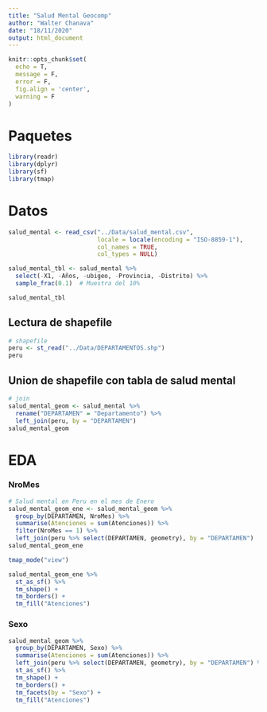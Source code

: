```yaml
---
title: "Salud Mental Geocomp"
author: "Walter Chanava"
date: "18/11/2020"
output: html_document
---
```


```r
knitr::opts_chunk$set(
  echo = T,
  message = F,
  error = F,
  fig.align = 'center',
  warning = F
)
```

# Paquetes

```r
library(readr)
library(dplyr)
library(sf)
library(tmap)
```

# Datos

```r
salud_mental <- read_csv("../Data/salud_mental.csv",
                         locale = locale(encoding = "ISO-8859-1"),
                         col_names = TRUE,
                         col_types = NULL)

salud_mental_tbl <- salud_mental %>% 
  select(-X1, -Años, -ubigeo, -Provincia, -Distrito) %>% 
  sample_frac(0.1)  # Muestra del 10% 

salud_mental_tbl
```

## Lectura de shapefile

```r
# shapefile
peru <- st_read("../Data/DEPARTAMENTOS.shp")
peru
```

## Union de shapefile con tabla de salud mental

```r
# join
salud_mental_geom <- salud_mental %>% 
  rename("DEPARTAMEN" = "Departamento") %>% 
  left_join(peru, by = "DEPARTAMEN")
salud_mental_geom
```

# EDA

### NroMes

```r
# Salud mental en Peru en el mes de Enero
salud_mental_geom_ene <- salud_mental_geom %>% 
  group_by(DEPARTAMEN, NroMes) %>% 
  summarise(Atenciones = sum(Atenciones)) %>% 
  filter(NroMes == 1) %>% 
  left_join(peru %>% select(DEPARTAMEN, geometry), by = "DEPARTAMEN")
salud_mental_geom_ene
```

```r
tmap_mode("view")

salud_mental_geom_ene %>% 
  st_as_sf() %>% 
  tm_shape() +
  tm_borders() + 
  tm_fill("Atenciones")
```

### Sexo

```r
salud_mental_geom %>% 
  group_by(DEPARTAMEN, Sexo) %>% 
  summarise(Atenciones = sum(Atenciones)) %>% 
  left_join(peru %>% select(DEPARTAMEN, geometry), by = "DEPARTAMEN") %>% 
  st_as_sf() %>% 
  tm_shape() +
  tm_borders() + 
  tm_facets(by = "Sexo") +
  tm_fill("Atenciones") 
```

